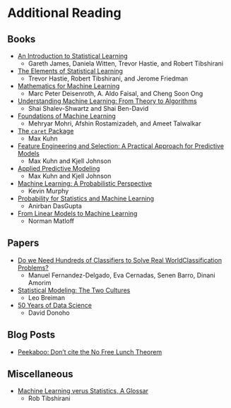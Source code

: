 # Additional Reading

## Books

- [An Introduction to Statistical Learning](https://faculty.marshall.usc.edu/gareth-james/ISL/)
  - Gareth James, Daniela Witten, Trevor Hastie, and Robert Tibshirani
- [The Elements of Statistical Learning](https://web.stanford.edu/~hastie/ElemStatLearn/)
  - Trevor Hastie, Robert Tibshirani, and Jerome Friedman
- [Mathematics for Machine Learning](https://mml-book.github.io/)
  - Marc Peter Deisenroth, A. Aldo Faisal, and Cheng Soon Ong
- [Understanding Machine Learning: From Theory to Algorithms](https://www.cs.huji.ac.il/~shais/UnderstandingMachineLearning/)
  - Shai Shalev-Shwartz and Shai Ben-David
- [Foundations of Machine Learning](https://cs.nyu.edu/~mohri/mlbook/)
  - Mehryar Mohri, Afshin Rostamizadeh, and Ameet Talwalkar
- [The `caret` Package](https://topepo.github.io/caret/index.html)
  - Max Kuhn
- [Feature Engineering and Selection: A Practical Approach for Predictive Models](http://www.feat.engineering/)
  - Max Kuhn and Kjell Johnson
- [Applied Predictive Modeling](http://appliedpredictivemodeling.com/)
  - Max Kuhn and Kjell Johnson
- [Machine Learning: A Probabilistic Perspective](https://www.cs.ubc.ca/~murphyk/MLbook/)
  - Kevin Murphy
- [Probability for Statistics and Machine Learning](https://www.springer.com/gp/book/9781441996336)
  - Anirban DasGupta
- [From Linear Models to Machine Learning](http://heather.cs.ucdavis.edu/draftregclass.pdf)
  - Norman Matloff

## Papers

- [Do we Need Hundreds of Classifiers to Solve Real WorldClassification Problems?](http://jmlr.csail.mit.edu/papers/volume15/delgado14a/delgado14a.pdf)
  - Manuel Fernandez-Delgado, Eva Cernadas, Senen Barro, Dinani Amorim
- [Statistical Modeling: The Two Cultures](https://projecteuclid.org/euclid.ss/1009213726)
  - Leo Breiman
- [50 Years of Data Science](https://www.tandfonline.com/doi/full/10.1080/10618600.2017.1384734)
  - David Donoho

## Blog Posts

- [Peekaboo: Don't cite the No Free Lunch Theorem](https://peekaboo-vision.blogspot.com/2019/07/dont-cite-no-free-lunch-theorem.html)

## Miscellaneous 

- [Machine Learning verus Statistics, A Glossar](https://statweb.stanford.edu/~tibs/stat315a/glossary.pdf)
  - Rob Tibshirani
